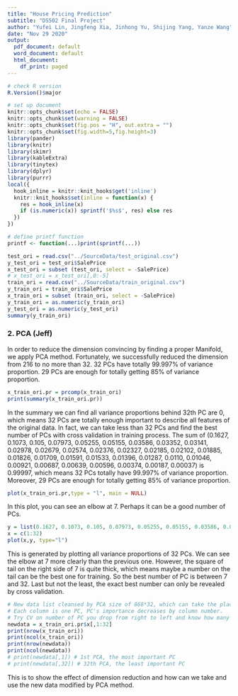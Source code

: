 ```yaml
---
title: "House Pricing Prediction"
subtitle: "DS502 Final Project"
author: "Yufei Lin, Jingfeng Xia, Jinhong Yu, Shijing Yang, Yanze Wang"
date: "Nov 29 2020"
output:
  pdf_document: default
  word_document: default
  html_document:
    df_print: paged
---
```


```r
# check R version
R.Version()$major

# set up document
knitr::opts_chunk$set(echo = FALSE)
knitr::opts_chunk$set(warning = FALSE)
knitr::opts_chunk$set(fig.pos = "H", out.extra = "")
knitr::opts_chunk$set(fig.width=5,fig.height=3)
library(pander)
library(knitr)
library(skimr)
library(kableExtra)
library(tinytex)
library(dplyr)
library(purrr)
local({
  hook_inline = knitr::knit_hooks$get('inline')
  knitr::knit_hooks$set(inline = function(x) {
    res = hook_inline(x)
    if (is.numeric(x)) sprintf('$%s$', res) else res
  })
})

# define printf function
printf <- function(...)print(sprintf(...))
```
```r
test_ori = read.csv("../SourceData/test_original.csv")
y_test_ori = test_ori$SalePrice
x_test_ori = subset (test_ori, select = -SalePrice)
# x_test_ori = x_test_ori[,0:-5]
train_ori = read.csv("../SourceData/train_original.csv")
y_train_ori = train_ori$SalePrice
x_train_ori = subset (train_ori, select = -SalePrice)
y_train_ori = as.numeric(y_train_ori)
y_test_ori = as.numeric(y_test_ori)
summary(y_train_ori)
```

### 2. PCA (Jeff)
In order to reduce the dimension convincing by finding a proper Manifold, we apply PCA method. Fortunately, we successfully reduced the dimension from 216 to no more than 32. 32 PCs have totally 99.997% of variance proportion. 29 PCs are enough for totally getting 85% of variance proportion.

```r
x_train_ori.pr = prcomp(x_train_ori)
print(summary(x_train_ori.pr))
```

In the summary we can find all variance proportions behind 32th PC are 0, which means 32 PCs are totally enough important to describe all features of the original data. In fact, we can take less than 32 PCs and
find the best number of PCs with cross validation in training process.
The sum of (0.1627, 0.1073, 0.105, 0.07973, 0.05255, 0.05155, 0.03586, 0.03352, 0.03141, 0.02978, 0.02679, 0.02574, 0.02376, 0.02327, 0.02185, 0.02102, 0.01885, 0.01826, 0.01709, 0.01591, 0.01533, 0.01396, 0.01287, 0.0110, 0.01046, 0.00921, 0.00687, 0.00639, 0.00596, 0.00374, 0.00187, 0.00037) is  0.99997, which means 32 PCs totally have 99.997% of variance proportion. Moreover, 29 PCs are enough for totally getting 85% of variance proportion.
```r
plot(x_train_ori.pr,type = "l", main = NULL)
```

In this plot, you can see an elbow at 7. Perhaps it can be a good number of PCs.

```r
y = list(0.1627, 0.1073, 0.105, 0.07973, 0.05255, 0.05155, 0.03586, 0.03352, 0.03141, 0.02978, 0.02679, 0.02574, 0.02376, 0.02327, 0.02185, 0.02102, 0.01885, 0.01826, 0.01709, 0.01591, 0.01533, 0.01396, 0.01287, 0.0110, 0.01046, 0.00921, 0.00687, 0.00639, 0.00596, 0.00374, 0.00187, 0.00037)
x = c(1:32)
plot(x,y, type="l")
```

This is generated by plotting all variance proportions of 32 PCs. We can see the elbow at 7 more clearly than the previous one. However, the square of tail on the right side of 7 is quite thick, which means maybe a number on the tail can be the best one for training. So the best number of PC is between 7 and 32. Last but not the least, the exact best number can only be revealed by cross validation.

```r
# New data list cleansed by PCA size of 868*32, which can take the place of original data. 
# Each column is one PC, PC's importance decreases by column number.
# Try CV on number of PC you drop from right to left and know how many PCs are best to use.
newdata = x_train_ori.pr$x[,1:32]
print(nrow(x_train_ori))
print(ncol(x_train_ori))
print(nrow(newdata))
print(ncol(newdata))
# print(newdata[,1]) # 1st PCA, the most important PC
# print(newdata[,32]) # 32th PCA, the least important PC
```

This is to show the effect of dimension reduction and how can we take and use the new data modified by PCA method.